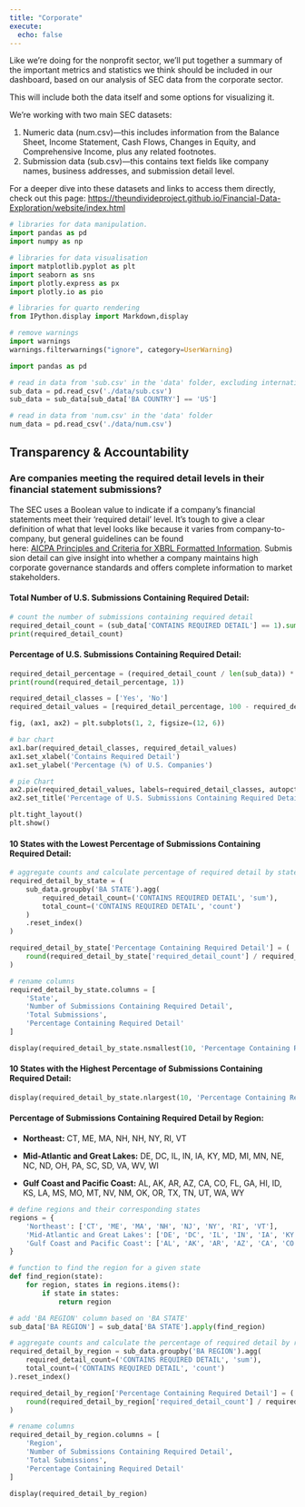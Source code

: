 ```yaml
---
title: "Corporate"
execute:
  echo: false
---
```


Like we're doing for the nonprofit sector, we’ll put together a summary of the important metrics and statistics we think should be included in our dashboard, based on our analysis of SEC data from the corporate sector.

This will include both the data itself and some options for visualizing it.

We're working with two main SEC datasets:

1.  Numeric data (num.csv)—this includes information from the Balance Sheet, Income Statement, Cash Flows, Changes in Equity, and Comprehensive Income, plus any related footnotes.
2.  Submission data (sub.csv)—this contains text fields like company names, business addresses, and submission detail level.

For a deeper dive into these datasets and links to access them directly, check out this page: <https://theundivideproject.github.io/Financial-Data-Exploration/website/index.html>

```python
# libraries for data manipulation.
import pandas as pd
import numpy as np

# libraries for data visualisation
import matplotlib.pyplot as plt
import seaborn as sns
import plotly.express as px
import plotly.io as pio

# libraries for quarto rendering
from IPython.display import Markdown,display

# remove warnings
import warnings
warnings.filterwarnings("ignore", category=UserWarning)

import pandas as pd

# read in data from 'sub.csv' in the 'data' folder, excluding international companies
sub_data = pd.read_csv('./data/sub.csv')
sub_data = sub_data[sub_data['BA COUNTRY'] == 'US'] 

# read in data from 'num.csv' in the 'data' folder
num_data = pd.read_csv('./data/num.csv')

```

## Transparency & Accountability

### Are companies meeting the required detail levels in their financial statement submissions?

The SEC uses a Boolean value to indicate if a company's financial statements meet their 'required detail' level. It's tough to give a clear definition of what that level looks like because it varies from company-to-company, but general guidelines can be found here: [AICPA Principles and Criteria for XBRL Formatted Information](https://us.aicpa.org/content/dam/aicpa/interestareas/frc/accountingfinancialreporting/xbrl/downloadabledocuments/aicpa-principles-and-criteria-for-xbrl-formatted-information.pdf). Submission detail can give insight into whether a company maintains high corporate governance standards and offers complete information to market stakeholders.

#### Total Number of U.S. Submissions Containing Required Detail:

```python
# count the number of submissions containing required detail
required_detail_count = (sub_data['CONTAINS REQUIRED DETAIL'] == 1).sum()
print(required_detail_count)
```

#### Percentage of U.S. Submissions Containing Required Detail:

```python
required_detail_percentage = (required_detail_count / len(sub_data)) * 100
print(round(required_detail_percentage, 1))
```

```python

required_detail_classes = ['Yes', 'No']
required_detail_values = [required_detail_percentage, 100 - required_detail_percentage]

fig, (ax1, ax2) = plt.subplots(1, 2, figsize=(12, 6))

# bar chart
ax1.bar(required_detail_classes, required_detail_values)
ax1.set_xlabel('Contains Required Detail')
ax1.set_ylabel('Percentage (%) of U.S. Companies')

# pie Chart
ax2.pie(required_detail_values, labels=required_detail_classes, autopct='%1.1f%%', startangle=140)
ax2.set_title('Percentage of U.S. Submissions Containing Required Detail')

plt.tight_layout()
plt.show()

```

#### 10 States with the Lowest Percentage of Submissions Containing Required Detail:

```python
# aggregate counts and calculate percentage of required detail by state
required_detail_by_state = (
    sub_data.groupby('BA STATE').agg(
        required_detail_count=('CONTAINS REQUIRED DETAIL', 'sum'),
        total_count=('CONTAINS REQUIRED DETAIL', 'count')
    )
    .reset_index()
)

required_detail_by_state['Percentage Containing Required Detail'] = (
    round(required_detail_by_state['required_detail_count'] / required_detail_by_state['total_count'] * 100, 1)
)

# rename columns
required_detail_by_state.columns = [
    'State', 
    'Number of Submissions Containing Required Detail', 
    'Total Submissions', 
    'Percentage Containing Required Detail'
]

display(required_detail_by_state.nsmallest(10, 'Percentage Containing Required Detail'))
```

#### 10 States with the Highest Percentage of Submissions Containing Required Detail:

```python
display(required_detail_by_state.nlargest(10, 'Percentage Containing Required Detail'))
```

#### Percentage of Submissions Containing Required Detail by Region:

-   **Northeast:** CT, ME, MA, NH, NH, NY, RI, VT

-   **Mid-Atlantic and Great Lakes:** DE, DC, IL, IN, IA, KY, MD, MI, MN, NE, NC, ND, OH, PA, SC, SD, VA, WV, WI

-   **Gulf Coast and Pacific Coast:** AL, AK, AR, AZ, CA, CO, FL, GA, HI, ID, KS, LA, MS, MO, MT, NV, NM, OK, OR, TX, TN, UT, WA, WY

```python
# define regions and their corresponding states
regions = {
    'Northeast': ['CT', 'ME', 'MA', 'NH', 'NJ', 'NY', 'RI', 'VT'],
    'Mid-Atlantic and Great Lakes': ['DE', 'DC', 'IL', 'IN', 'IA', 'KY', 'MD', 'MI', 'MN', 'NE', 'NC', 'ND', 'OH', 'PA', 'SC', 'SD', 'VA', 'WV', 'WI'],
    'Gulf Coast and Pacific Coast': ['AL', 'AK', 'AR', 'AZ', 'CA', 'CO', 'FL', 'GA', 'HI', 'ID', 'KS', 'LA', 'MS', 'MO', 'MT', 'NV', 'NM', 'OK', 'OR', 'TX', 'TN', 'UT', 'WA', 'WY'],
}

# function to find the region for a given state
def find_region(state):
    for region, states in regions.items():
        if state in states:
            return region

# add 'BA REGION' column based on 'BA STATE'
sub_data['BA REGION'] = sub_data['BA STATE'].apply(find_region)

# aggregate counts and calculate the percentage of required detail by region
required_detail_by_region = sub_data.groupby('BA REGION').agg(
    required_detail_count=('CONTAINS REQUIRED DETAIL', 'sum'),
    total_count=('CONTAINS REQUIRED DETAIL', 'count')
).reset_index()

required_detail_by_region['Percentage Containing Required Detail'] = (
    round(required_detail_by_region['required_detail_count'] / required_detail_by_region['total_count'] * 100, 1)
)

# rename columns
required_detail_by_region.columns = [
    'Region', 
    'Number of Submissions Containing Required Detail', 
    'Total Submissions', 
    'Percentage Containing Required Detail'
]

display(required_detail_by_region)
```
